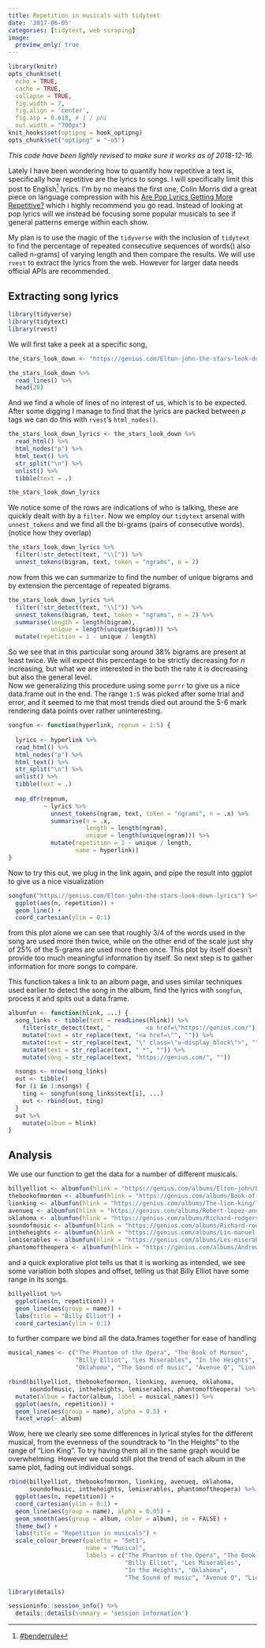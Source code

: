 ```yaml
---
title: Repetition in musicals with tidytext
date: '2017-06-05'
categories: [tidytext, web scraping]
image:
  preview_only: true
---
```


```r
library(knitr)
opts_chunk$set(
  echo = TRUE, 
  cache = TRUE,
  collapse = TRUE,
  fig.width = 7, 
  fig.align = 'center',
  fig.asp = 0.618, # 1 / phi
  out.width = "700px")
knit_hooks$set(optipng = hook_optipng)
opts_chunk$set("optipng" = "-o5")
```

*This code have been lightly revised to make sure it works as of 2018-12-16.*  

Lately I have been wondering how to quantify how repetitive a text is, specifically how repetitive are the lyrics to songs. I will specifically limit this post to English^[[#benderrule](https://thegradient.pub/the-benderrule-on-naming-the-languages-we-study-and-why-it-matters/)] lyrics. I'm by no means the first one, Colin Morris did a great piece on language compression with his [Are Pop Lyrics Getting More Repetitive?](https://pudding.cool/2017/05/song-repetition/) which i highly recommend you go read. Instead of looking at pop lyrics will we instead be focusing some popular musicals to see if general patterns emerge within each show.

My plan is to use the magic of the `tidyverse` with the inclusion of `tidytext` to find the percentage of repeated consecutive sequences of words() also called n-grams) of varying length and then compare the results. We will use `rvest` to extract the lyrics from the web. However for larger data needs official APIs are recommended.

## Extracting song lyrics

```r
library(tidyverse)
library(tidytext)
library(rvest)
```

We will first take a peek at a specific song,

```r
the_stars_look_down <- "https://genius.com/Elton-john-the-stars-look-down-lyrics"

the_stars_look_down %>%
  read_lines() %>%
  head(20)
```

And we find a whole of lines of no interest of us, which is to be expected. After some digging I manage to find that the lyrics are packed between *p* tags we can do this with `rvest`'s `html_nodes()`.

```r
the_stars_look_down_lyrics <- the_stars_look_down %>%
  read_html() %>%
  html_nodes("p") %>%
  html_text() %>%
  str_split("\n") %>%
  unlist() %>%
  tibble(text = .)

the_stars_look_down_lyrics
```

We notice some of the rows are indications of who is talking, these are quickly dealt with by a `filter`. Now we employ our `tidytext` arsenal with `unnest_tokens` and we find all the bi-grams (pairs of consecutive words). (notice how they overlap)

```r
the_stars_look_down_lyrics %>%
  filter(!str_detect(text, "\\[")) %>%
  unnest_tokens(bigram, text, token = "ngrams", n = 2)
```

now from this we can summarize to find the number of unique bigrams and by extension the percentage of repeated bigrams.

```r
the_stars_look_down_lyrics %>%
  filter(!str_detect(text, "\\[")) %>%
  unnest_tokens(bigram, text, token = "ngrams", n = 2) %>%
  summarise(length = length(bigram),
            unique = length(unique(bigram))) %>%
  mutate(repetition = 1 - unique / length)
```

So we see that in this particular song around 38% bigrams are present at least twice. We will expect this percentage to be strictly decreasing for $n$ increasing, but what we are interested in the both the rate it is decreasing but also the general level.  
Now we generalizing this procedure using some `purrr` to give us a nice data.frame out in the end. The range `1:5` was picked after some trial and error, and it seemed to me that most trends died out around the 5-6 mark rendering data points over rather uninteresting. 

```r
songfun <- function(hyperlink, repnum = 1:5) {
  
  lyrics <- hyperlink %>%
  read_html() %>%
  html_nodes("p") %>%
  html_text() %>%
  str_split("\n") %>%
  unlist() %>%
  tibble(text = .)
  
  map_dfr(repnum, 
          ~ lyrics %>% 
            unnest_tokens(ngram, text, token = "ngrams", n = .x) %>%
            summarise(n = .x,
                      length = length(ngram),
                      unique = length(unique(ngram))) %>%
            mutate(repetition = 1 - unique / length,
                   name = hyperlink))
}
```

Now to try this out, we plug in the link again, and pipe the result into ggplot to give us a nice visualization

```r
songfun("https://genius.com/Elton-john-the-stars-look-down-lyrics") %>%
  ggplot(aes(n, repetition)) +
  geom_line() +
  coord_cartesian(ylim = 0:1)
```

from this plot alone we can see that roughly 3/4 of the words used in the song are used more then twice, while on the other end of the scale just shy of 25% of the 5-grams are used more then once. This plot by itself doesn't provide too much meaningful information by itself. So next step is to gather information for more songs to compare.  

This function takes a link to an album page, and uses similar techniques used earlier to detect the song in the album, find the lyrics with `songfun`, process it and spits out a data.frame. 

```r
albumfun <- function(hlink, ...) { 
  song_links <- tibble(text = readLines(hlink)) %>%
    filter(str_detect(text, "          <a href=\"https://genius.com/")) %>%
    mutate(text = str_replace(text, "<a href=\"", "")) %>%
    mutate(text = str_replace(text, "\" class=\"u-display_block\">", "")) %>%
    mutate(text = str_replace(text, " *", "")) %>%
    mutate(song = str_replace(text, "https://genius.com/", ""))

  nsongs <- nrow(song_links)
  out <- tibble()
  for (i in 1:nsongs) {
    ting <- songfun(song_links$text[i], ...)
    out <- rbind(out, ting)
  }
  out %>%
    mutate(album = hlink)
}
```

## Analysis

We use our function to get the data for a number of different musicals.

```r
billyelliot <- albumfun(hlink = "https://genius.com/albums/Elton-john/Billy-elliot-the-musical-original-london-cast-recording")
thebookofmormon <- albumfun(hlink = "https://genius.com/albums/Book-of-mormon/The-book-of-mormon-original-broadway-recording")
lionking <- albumfun(hlink = "https://genius.com/albums/The-lion-king/The-lion-king-original-broadway-cast-recording")
avenueq <- albumfun(hlink = "https://genius.com/albums/Robert-lopez-and-jeff-marx/Avenue-q-original-broadway-cast-recording")
oklahoma <- albumfun(hlink = "https://genius.com/albums/Richard-rodgers/Oklahoma-original-motion-picture-soundtrack")
soundofmusic <- albumfun(hlink = "https://genius.com/albums/Richard-rodgers/The-sound-of-music-original-soundtrack-recording")
intheheights <- albumfun(hlink = "https://genius.com/albums/Lin-manuel-miranda/In-the-heights-original-broadway-cast-recording")
lemiserables <- albumfun(hlink = "https://genius.com/albums/Les-miserables-original-broadway-cast/Les-miserables-1987-original-broadway-cast")
phantomoftheopera <- albumfun(hlink = "https://genius.com/albums/Andrew-lloyd-webber/The-phantom-of-the-opera-original-london-cast-recording")
```

and a quick explorative plot tells us that it is working as intended, we see some variation both slopes and offset, telling us that Billy Elliot have some range in its songs. 

```r
billyelliot %>%
  ggplot(aes(n, repetition)) +
  geom_line(aes(group = name)) +
  labs(title = "Billy Elliot") +
  coord_cartesian(ylim = 0:1)
```

to further compare we bind all the data.frames together for ease of handling

```r
musical_names <- c("The Phantom of the Opera", "The Book of Mormon", 
                   "Billy Elliot", "Les Miserables", "In the Heights", 
                   "Oklahoma", "The Sound of music", "Avenue Q", "Lion King")

rbind(billyelliot, thebookofmormon, lionking, avenueq, oklahoma,
      soundofmusic, intheheights, lemiserables, phantomoftheopera) %>%
  mutate(album = factor(album, label = musical_names)) %>%
  ggplot(aes(n, repetition)) +
  geom_line(aes(group = name), alpha = 0.5) +
  facet_wrap(~ album)
```

Wow, here we clearly see some differences in lyrical styles for the different musical, from the evenness of the soundtrack to "In the Heights" to the range of "Lion King". To try having them all in the same graph would be overwhelming. However we could still plot the trend of each album in the same plot, fading out individual songs.

```r
rbind(billyelliot, thebookofmormon, lionking, avenueq, oklahoma,
      soundofmusic, intheheights, lemiserables, phantomoftheopera) %>%
  ggplot(aes(n, repetition)) +
  coord_cartesian(ylim = 0:1) +
  geom_line(aes(group = name), alpha = 0.05) +
  geom_smooth(aes(group = album, color = album), se = FALSE) +
  theme_bw() +
  labs(title = "Repetition in musicals") +
  scale_colour_brewer(palette = "Set1",
                      name = "Musical",
                      labels = c("The Phantom of the Opera", "The Book of Mormon", 
                                 "Billy Elliot", "Les Miserables",
                                 "In the Heights", "Oklahoma", 
                                 "The Sound of music", "Avenue Q", "Lion King"))
```

```r
library(details) 

sessioninfo::session_info() %>%
  details::details(summary = 'session information')
```
